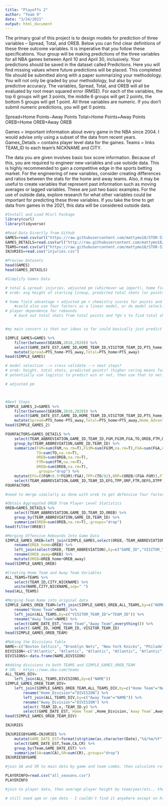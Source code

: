 ---
title: "Playoffs 2"
author: "Team 9"
date: "3/24/2021"
output: html_document
---

The primary goal of this project is to design models for prediction of three variables – Spread, Total, and OREB. Below you can find clear definitions of these three outcome variables. It is imperative that you follow these specifications. Your group will be making predictions of the three variables for all NBA games between April 10 and April 30, inclusively. Your predictions should be saved in the dataset called Predictions. Here you will find missing values where future predictions will be placed. This completed file should be submitted along with a paper summarizing your methodology. You will not only be graded by your methodology, but also by your predictive accuracy. The variables, Spread, Total, and OREB will all be evaluated by root mean squared error (RMSE). For each of the variables, the top 6 groups will get 3 points, the middle 6 groups will get 2 points, the bottom 5 groups will get 1 point. All three variables are numeric. If you don’t submit numeric predictions, you will get 0 points.

Spread=Home Points−Away Points
Total=Home Points+Away Points
OREB=Home OREB+Away OREB

Games = important information about every game in the NBA since 2004. I would advise only using a subset of the data from recent years.
Games_Details = contains player level data for the games.
Teams = links TEAM_ID to each team’s NICKNAME and CITY.

The data you are given involves basic box score information. Because of this, you are required to engineer new variables and use outside data. This is highly recommended to gain a competitive edge in the sports betting market. For the engineering of new variables, consider creating differences and ratios between the stats for the home and away teams. Also, it may be useful to create variables that represent past information such as moving averages or lagged variables. These are just two basic examples. For the use of outside data, explore research for what other variables could be important for predicting these three variables. If you take the time to get data from games in the 2021, this data will be considered outside data.


```{r}
#Install and Load RCurl Package
library(curl)
library(tidyverse)
```

```{r}
#Read Data Directly from Github
GAMES=read.csv(url("https://raw.githubusercontent.com/mattymo18/STOR-538-Project2-2021/master/Source-Data/games.csv"))
GAMES_DETAILS=read.csv(url("http://raw.githubusercontent.com/mattymo18/STOR-538-Project2-2021/master/Source-Data/games_details.csv"))
TEAMS=read.csv(url("https://raw.githubusercontent.com/mattymo18/STOR-538-Project2-2021/master/Source-Data/teams.csv"))
INJURIES=read.csv("injuries.csv")
```

```{r}
#Preview Datasets
head(GAMES)
head(GAMES_DETAILS)
```

```{r}
#Simplify Games Data

# total & spread: injuries, adjusted pm (whichever we import), home field advantage, chemistry scores???, pairwise four factors, previous game results
# oreb: avg height of starting lineup, predicted total shots (or points), injuries, previous game results (avg by team, then break down my team matchup; etc.)

# home field advantage + adjusted pm + chemistry scores for points and spread
    #could also use four factors as a linear model, or do model selection on a bunch of predictors
# player dependence for rebounds
    # back out total shots from total points and fg%'s to find total shots (could be a helpful predictor of rebounds) (or use fga between all players in games_details)


#my main concern is that our ideas so far could basically just predict a static metric for each team and then just add (total, oreb) or subtract (spread) based on opponent, with no real adjustment for matchups, etc.; could potentially create pairwise predictors that focus on features of the team rather than the games they were recorded for (e.g., player v player by position (pairwise average box stats) scaled by avg minutes played, pairwise simple rating from 82games)

SIMPLE_GAMES=GAMES %>%
    filter(between(SEASON,2010,2020)) %>%
    select(GAME_DATE_EST,GAME_ID,HOME_TEAM_ID,VISITOR_TEAM_ID,PTS_home,PTS_away) %>% 
    mutate(Spread=PTS_home-PTS_away,Total=PTS_home+PTS_away)
head(SIMPLE_GAMES)

# model selection --> cross validate --> next steps?
# oreb: height, total shots, predicted points? (higher coring means faster paced means more oreb)
# potentially use logistic to predict win or not, then use that to verify correctness of spread direction
```

```{r}
# adjusted pm



#Next Steps
SIMPLE_GAMES_2=GAMES %>%
    filter(between(SEASON,2010,2020)) %>%
    select(GAME_DATE_EST,GAME_ID,HOME_TEAM_ID,VISITOR_TEAM_ID,PTS_home,PTS_away) %>% 
    mutate(Spread=PTS_home-PTS_away,Total=PTS_home+PTS_away,Home_Advantage="2.33")
head(SIMPLE_GAMES_2)

FOURFACTORS=GAMES_DETAILS %>%
    select(TEAM_ABBREVIATION,GAME_ID,TEAM_ID,FGM,FG3M,FGA,TO,OREB,FTM,DREB) %>%
    group_by(TEAM_ABBREVIATION,GAME_ID,TEAM_ID) %>%
    summarize(FGM=sum(FGM,na.rm=T),FG3M=sum(FG3M,na.rm=T),FGA=sum(FGA,na.rm=T),
              TO=sum(TO,na.rm=T),
              OREB=sum(OREB,na.rm=T),
              FTM=sum(FTM,na.rm=T),
              DREB=sum(DREB,na.rm=T),
              .groups="drop") %>%
    mutate(EFG=((FGM+0.5*FG3M)/FGA),TPP=(TO/92),ORP=(OREB/(FGA-FGM)),FTR=(FTM/FGA),OEFG=NA,DTPP=NA,DRP=NA,OFTR=NA) %>%
    select(TEAM_ABBREVIATION,GAME_ID,TEAM_ID,EFG,TPP,ORP,FTR,OEFG,DTPP,DRP,OFTR)
FOURFACTORS

#need to merge similarly as done with oreb to get defensive four factors
```


```{r}
#Obtain Aggregated OREB from Player Level Statistics
OREB=GAMES_DETAILS %>%
    select(TEAM_ABBREVIATION,GAME_ID,TEAM_ID,OREB) %>%
    group_by(TEAM_ABBREVIATION,GAME_ID,TEAM_ID) %>%
    summarize(OREB=sum(OREB,na.rm=T),.groups="drop")
head(filter(OREB))
```

```{r}
#Merging Offensive Rebounds Into Game Data
SIMPLE_GAMES_OREB=left_join(SIMPLE_GAMES,select(OREB,-TEAM_ABBREVIATION),by=c("GAME_ID","HOME_TEAM_ID"="TEAM_ID")) %>%
    rename(OREB_home=OREB) %>%
    left_join(select(OREB,-TEAM_ABBREVIATION),by=c("GAME_ID","VISITOR_TEAM_ID"="TEAM_ID")) %>%
    rename(OREB_away=OREB) %>%
    mutate(OREB=OREB_home+OREB_away)
head(SIMPLE_GAMES_OREB)
```

```{r}
#Creating Home Team and Away Team Variables
ALL_TEAMS=TEAMS %>%
    select(TEAM_ID,CITY,NICKNAME) %>%
    unite(NAME,CITY,NICKNAME,sep=" ")
head(ALL_TEAMS)
```

```{r}
#Merging Team Name into original data
SIMPLE_GAMES_OREB_TEAM=left_join(SIMPLE_GAMES_OREB,ALL_TEAMS,by=c("HOME_TEAM_ID"="TEAM_ID")) %>%
    rename("Home Team"=NAME) %>%
    left_join(ALL_TEAMS,by=c("VISITOR_TEAM_ID"="TEAM_ID")) %>%
    rename("Away Team"=NAME) %>%
    select(GAME_DATE_EST,"Home Team","Away Team",everything()) %>%
    select(-GAME_ID,-HOME_TEAM_ID,-VISITOR_TEAM_ID)
head(SIMPLE_GAMES_OREB_TEAM)
```

```{r}
#Making the Divisions Table
NAME<-c("Boston Celtics", "Brooklyn Nets", "New York Knicks", "Philadelphia 76ers", "Toronto Raptors", "Chicago Bulls", "Cleveland Cavaliers", "Detroit Pistons", "Indiana Pacers", "Milwaukee Bucks", "Atlanta Hawks", "Charlotte Hornets", "Miami Heat", "Orlando Magic", "Washington Wizards", "Denver Nuggets", "Minnesota Timberwolves", "Oklahoma City Thunder", "Portland Trail Blazers", "Utah Jazz", "Golden State Warriors", "Los Angeles Clippers", "Los Angeles Lakers", "Phoenix Suns", "Sacramento Kings", "Dallas Mavericks", "Houston Rockets", "Memphis Grizzlies", "New Orleans Pelicans", "San Antonio Spurs")
DIVISION<-c("Atlantic", "Atlantic", "Atlantic", "Atlantic", "Atlantic", "Central", "Central", "Central", "Central", "Central", "Southeast", "Southeast", "Southeast", "Southeast", "Southeast", "Northwest", "Northwest", "Northwest", "Northwest", "Northwest", "Pacific", "Pacific", "Pacific", "Pacific", "Pacific", "Southwest", "Southwest", "Southwest", "Southwest", "Southwest")
DIVISIONS<-data.frame(NAME,DIVISION)
```

```{r}
#Adding divisions to both TEAMS and SIMPLE_GAMES_OREB_TEAM
# URL : https://www.nba.com/teams
ALL_TEAMS_DIV=
    left_join(ALL_TEAMS,DIVISIONS,by=c("NAME"))
SIMPLE_GAMES_OREB_TEAM_DIV= 
    left_join(SIMPLE_GAMES_OREB_TEAM,ALL_TEAMS_DIV,by=c("Home Team"="NAME")) %>%
        rename("Home_Division"="DIVISION") %>%
        left_join(ALL_TEAMS_DIV,by=c("Away Team"="NAME")) %>%
        rename("Away_Division"="DIVISION") %>%
        select(-TEAM_ID.x,-TEAM_ID.y) %>%
        select(GAME_DATE_EST,`Home Team`,Home_Division,`Away Team`,Away_Division,everything())
head(SIMPLE_GAMES_OREB_TEAM_DIV)
```

```{r}
INJURIES
```

```{r}
INJURIESBYGAME=INJURIES %>%
    mutate(GAME_DATE_EST=format(strptime(as.character(Date),"%d/%m/%Y"),"%Y-%m-%d"),CA=ifelse(Acquired=="",0,1),CR=ifelse(Relinquished=="",0,1)) %>%
    select(GAME_DATE_EST,Team,CA,CR) %>%
    group_by(Team,GAME_DATE_EST) %>%
    summarize(SA=sum(CA),SR=sum(CR),.groups="drop")
INJURIESBYGAME

#join SA and SR to main data by game and team combo, then calculate rolling total for each (by season)
```


```{r}
PLAYERINFO=read.csv("all_seasons.csv")
PLAYERINFO

#join to player data, then average player height by team/year/etc., then join to main dataset
```

```{r}
# still need apm or rpm data - I couldn't find it anywhere except on http://www.espn.com/nba/statistics/rpm but couldn;t figure out how to scrape it all from here
```

